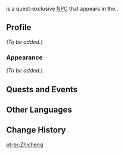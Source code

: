 {{Character Infobox
|type             = Quest NPC
|image            = NPC Zhicheng.png
|region           = Liyue
|location         = Liyue
}}
{{Lang|'''Zhicheng'''|zh=志成|zh_rm=Zhìchéng}} is a quest-exclusive [[NPC]] that appears in the {{Quest|The Crane Returns on the Wind}}.
<!--
==Location==
<gallery>
NPC Location Zhicheng, Hongfei & Changgui.png|Zhicheng's location
NPC Location Zhicheng, Hongfei & Changgui Context.png|Additional context
</gallery>
-->
==Profile==
<!-- detailed story/lore information goes here -->
''(To be added.)''

===Appearance===
''(To be added.)''

==Quests and Events==
{{Quests and Events}}

==Other Languages==
{{Other Languages
|default_hidden = 1
|en      = Zhicheng
|zhs     = 志成
|zhs_rm  = Zhìchéng
|zht     = 志成
|zht_rm  = Zhìchéng
|ja      = 志成
|ja_rm   = Shisei{{Assumed}}
|ko      = //지성//
|es      = Zhicheng
|fr      = Zhicheng
|ru      = Чжи Чэн
|th      = Zhicheng
|vi      = Zhicheng
|de      = Zhicheng
|id      = Zhicheng
|pt      = Zhicheng
|tr      = Zhicheng
|it      = Zhicheng
}}

==Change History==
{{Change History|2.4}}
<!--
==References==
{{Reflist}}-->

[[pt-br:Zhicheng]]